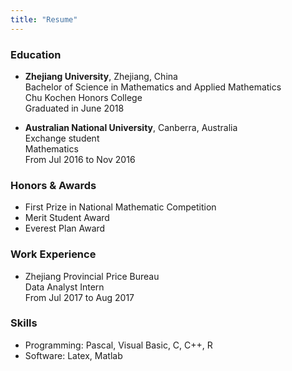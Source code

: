 ```yaml
---
title: "Resume"
---
```


### Education

* <b>Zhejiang University</b>, Zhejiang, China <br> 
Bachelor of Science in Mathematics and Applied Mathematics <br> 
Chu Kochen Honors College <br>
Graduated in June 2018
 
* <b>Australian National University</b>, Canberra, Australia <br> 
Exchange student<br> 
Mathematics<br> 
From Jul 2016 to Nov 2016

### Honors & Awards
* First Prize in National Mathematic Competition<br> 
* Merit Student Award<br> 
* Everest Plan Award

### Work Experience
* Zhejiang Provincial Price Bureau<br> 
 Data Analyst Intern<br> 
From Jul 2017 to Aug 2017

### Skills
* Programming: Pascal, Visual Basic, C, C++, R
* Software: Latex, Matlab